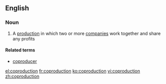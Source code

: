 ==English==

===Noun===
{{wikipedia}}
{{en-noun}}

# A [[production]] in which two or more [[company|companies]] work together and share any profits

====Related terms====
*[[coproducer]]

[[el:coproduction]]
[[fr:coproduction]]
[[ko:coproduction]]
[[vi:coproduction]]
[[zh:coproduction]]